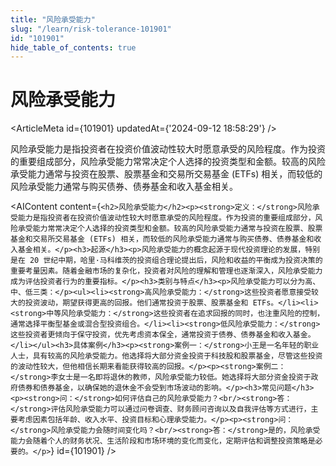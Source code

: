 ```yaml
---
title: "风险承受能力"
slug: "/learn/risk-tolerance-101901"
id: "101901"
hide_table_of_contents: true
---
```



# 风险承受能力

<ArticleMeta id={101901} updatedAt={'2024-09-12 18:58:29'} />
<div className='border-solid border-b border-t-0 my-4 border-[var(--ifm-color-gray-300)]' />

风险承受能力是指投资者在投资价值波动性较大时愿意承受的风险程度。作为投资的重要组成部分，风险承受能力常常决定个人选择的投资类型和金额。较高的风险承受能力通常与投资在股票、股票基金和交易所交易基金 (ETFs) 相关，而较低的风险承受能力通常与购买债券、债券基金和收入基金相关。

<AIContent content={`<h2>风险承受能力</h2><p><strong>定义：</strong>风险承受能力是指投资者在投资价值波动性较大时愿意承受的风险程度。作为投资的重要组成部分，风险承受能力常常决定个人选择的投资类型和金额。较高的风险承受能力通常与投资在股票、股票基金和交易所交易基金 (ETFs) 相关，而较低的风险承受能力通常与购买债券、债券基金和收入基金相关。</p><h3>起源</h3><p>风险承受能力的概念起源于现代投资理论的发展，特别是在 20 世纪中期，哈里·马科维茨的投资组合理论提出后，风险和收益的平衡成为投资决策的重要考量因素。随着金融市场的复杂化，投资者对风险的理解和管理也逐渐深入，风险承受能力成为评估投资者行为的重要指标。</p><h3>类别与特点</h3><p>风险承受能力可以分为高、中、低三类：</p><ul><li><strong>高风险承受能力：</strong>这些投资者愿意接受较大的投资波动，期望获得更高的回报。他们通常投资于股票、股票基金和 ETFs。</li><li><strong>中等风险承受能力：</strong>这些投资者在追求回报的同时，也注重风险的控制，通常选择平衡型基金或混合型投资组合。</li><li><strong>低风险承受能力：</strong>这些投资者更倾向于保守投资，优先考虑资本保全，通常投资于债券、债券基金和收入基金。</li></ul><h3>具体案例</h3><p><strong>案例一：</strong>小王是一名年轻的职业人士，具有较高的风险承受能力。他选择将大部分资金投资于科技股和股票基金，尽管这些投资的波动性较大，但他相信长期来看能获得较高的回报。</p><p><strong>案例二：</strong>李女士是一名即将退休的教师，风险承受能力较低。她选择将大部分资金投资于政府债券和债券基金，以确保她的退休金不会受到市场波动的影响。</p><h3>常见问题</h3><p><strong>问：</strong>如何评估自己的风险承受能力？<br/><strong>答：</strong>评估风险承受能力可以通过问卷调查、财务顾问咨询以及自我评估等方式进行，主要考虑因素包括年龄、收入水平、投资目标和心理承受能力。</p><p><strong>问：</strong>风险承受能力会随时间变化吗？<br/><strong>答：</strong>是的，风险承受能力会随着个人的财务状况、生活阶段和市场环境的变化而变化，定期评估和调整投资策略是必要的。</p>`} id={101901} />
